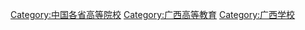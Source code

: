 {{Catnav|頁面分類|各種主題的頁面分類|依中国各省来作的分类|中国各省教育|广西教育}}

[[Category:中国各省高等院校|Category:中国各省高等院校]]
[[Category:广西高等教育|Category:广西高等教育]]
[[Category:广西学校|Category:广西学校]]